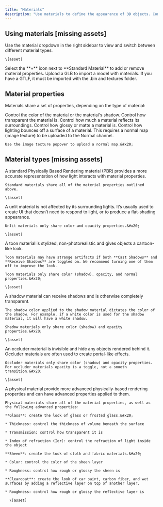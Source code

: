 ```yaml
---
title: "Materials"
description: "Use materials to define the appearance of 3D objects. Control properties like color, roughness, metalness, and opacity to create materials like plastic, metal, glass, and paper."
---
```


## Using materials \[missing assets]

<AccordionGroup>
  <Accordion title="Switching between material types" defaultOpen={false}>
    Use the material dropdown in the right sidebar to view and switch between different material types.&#x20;

    \[asset]
  </Accordion>

  <Accordion title="Adding and modifying material properties" defaultOpen={false}>
    Select the **+** icon next to **Standard Material** to add or remove material properties.
  </Accordion>

  <Accordion title="Uploading image textures" defaultOpen={false}>

  </Accordion>

  <Accordion title="Uploading models with materials" defaultOpen={false}>
    Upload a GLB to import a model with materials. If you have a GTLF, it must be imported with the .bin and textures folder.
  </Accordion>
</AccordionGroup>

## Material properties

Materials share a set of properties, depending on the type of material:

<AccordionGroup>
  <Accordion title="Color" defaultOpen={false}>
    Control the color of the material or the material's shadow.
  </Accordion>

  <Accordion title="Opacity" defaultOpen={false}>
    Control how transparent the material is.
  </Accordion>

  <Accordion title="Metalness" defaultOpen={false}>
    Control how much a material reflects its surroundings.
  </Accordion>

  <Accordion title="Roughness" defaultOpen={false}>
    Control how glossy or matte a material is.
  </Accordion>

  <Accordion title="Normal" defaultOpen={false}>
    Control how lighting bounces off a surface of a material. This requires a normal map (image texture) to be uploaded to the Normal channel.&#x20;

    Use the image texture popover to upload a normal map.&#x20;
  </Accordion>
</AccordionGroup>

## Material types \[missing assets]

<AccordionGroup>
  <Accordion title="Standard material" defaultOpen={false}>
    A standard Physically Based Rendering material (PBR) provides a more accurate representation of how light interacts with material properties.&#x20;

    Standard materials share all of the material properties outlined above.

    \[asset]
  </Accordion>

  <Accordion title="Unlit material" defaultOpen={false}>
    A unlit material is not affected by its surrounding lights. It’s usually used to create UI that doesn’t need to respond to light, or to produce a flat-shading appearance.&#x20;

    Unlit materials only share color and opacity properties.&#x20;

    \[asset]
  </Accordion>

  <Accordion title="Toon material" defaultOpen={false}>
    A toon material is stylized, non-photorealistic and gives objects a cartoon-like look.&#x20;

    Toon materials may have strange artifacts if both **Cast Shadows** and **Receive Shadows** are toggled on. We recommend turning one of them off to improve the look.

    Toon materials only share color (shadow), opacity, and normal properties.&#x20;

    \[asset]
  </Accordion>

  <Accordion title="Shadow material" defaultOpen={false}>
    A shadow material can receive shadows and is otherwise completely transparent.

    The shadow color applied to the shadow material dictates the color of the shadow. For example, if a white color is used for the shadow material, it will have a white shadow.

    Shadow materials only share color (shadow) and opacity properties.&#x20;

    \[asset]
  </Accordion>

  <Accordion title="Occluder material" defaultOpen={false}>
    An occluder material is invisible and hide any objects rendered behind it. Occluder materials are often used to create portal-like effects.&#x20;

    Occluder materials only share color (shadow) and opacity properties. For occluder materials opacity is a toggle, not a smooth transition.&#x20;

    \[asset]
  </Accordion>

  <Accordion title="Physical material" defaultOpen={false}>
    A physical material provide more advanced physically-based rendering properties and can have advanced properties applied to them.&#x20;

    Physical materials share all of the material properties, as well as the following advanced properties:

    **Glass**: create the look of glass or frosted glass.&#x20;

    * Thickness: control the thickness of volume beneath the surface

    * Transmission: control how transparent it is

    * Index of refraction (Ior): control the refraction of light inside the object

    **Sheen**: create the look of cloth and fabric materials.&#x20;

    * Color: control the color of the sheen layer

    * Roughness: control how rough or glossy the sheen is

    **Clearcoat**: create the look of car paint, carbon fiber, and wet surfaces by adding a reflective layer on top of another layer.

    * Roughness: control how rough or glossy the reflective layer is

      \[asset]
  </Accordion>
</AccordionGroup>